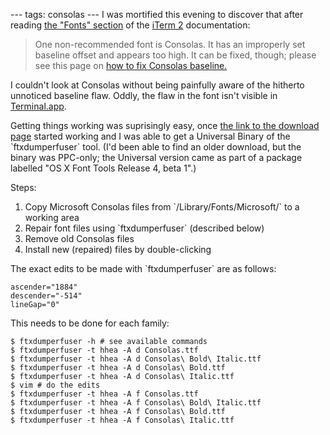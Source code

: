 ---
tags: consolas
---
I was mortified this evening to discover that after reading [http://www.iterm2.com/#/section/documentation/fonts the "Fonts" section] of the [[iTerm 2]] documentation:

<blockquote>One non-recommended font is Consolas. It has an improperly set baseline offset and appears too high. It can be fixed, though; please see this page on [http://mbauman.net/geek/2009/03/15/minor-truetype-font-editing-on-a-mac/ how to fix Consolas baseline.]</blockquote>

I couldn't look at Consolas without being painfully aware of the hitherto unnoticed baseline flaw. Oddly, the flaw in the font isn't visible in [[Terminal.app]].

Getting things working was suprisingly easy, once [https://developer.apple.com/fonts/ the link to the download page] started working and I was able to get a Universal Binary of the `ftxdumperfuser` tool. (I'd been able to find an older download, but the binary was PPC-only; the Universal version came as part of a package labelled "OS X Font Tools Release 4, beta 1".)

Steps:

# Copy Microsoft Consolas files from `/Library/Fonts/Microsoft/` to a working area
# Repair font files using `ftxdumperfuser` (described below)
# Remove old Consolas files
# Install new (repaired) files by double-clicking

The exact edits to be made with `ftxdumperfuser` are as follows:

 ascender="1884"
 descender="-514"
 lineGap="0"

This needs to be done for each family:

<pre lang="shell">$ ftxdumperfuser -h # see available commands
$ ftxdumperfuser -t hhea -A d Consolas.ttf
$ ftxdumperfuser -t hhea -A d Consolas\ Bold\ Italic.ttf
$ ftxdumperfuser -t hhea -A d Consolas\ Bold.ttf
$ ftxdumperfuser -t hhea -A d Consolas\ Italic.ttf
$ vim # do the edits
$ ftxdumperfuser -t hhea -A f Consolas.ttf
$ ftxdumperfuser -t hhea -A f Consolas\ Bold\ Italic.ttf
$ ftxdumperfuser -t hhea -A f Consolas\ Bold.ttf
$ ftxdumperfuser -t hhea -A f Consolas\ Italic.ttf</pre>
